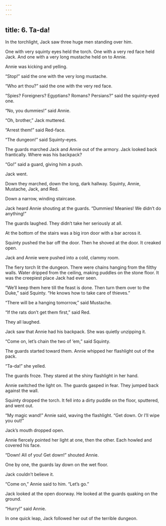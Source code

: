 ```yaml
---
---
---
```

title: 6. Ta-da!
---



In the torchlight, Jack saw three huge men standing over him.

One with very squinty eyes held the torch. One with a very red face held Jack. And one with a very long mustache held on to Annie.

Annie was kicking and yelling.

“Stop!” said the one with the very long mustache.

“Who art thou?” said the one with the very red face.

“Spies? Foreigners? Egyptians? Romans? Persians?” said the squinty-eyed one.

“No, you dummies!” said Annie.

“Oh, brother,” Jack muttered.

“Arrest them!” said Red-face.

“The dungeon!” said Squinty-eyes.

The guards marched Jack and Annie out of the armory. Jack looked back frantically. Where was his backpack?

“Go!” said a guard, giving him a push.

Jack went.

Down they marched, down the long, dark hallway. Squinty, Annie, Mustache, Jack, and Red.

Down a narrow, winding staircase.

Jack heard Annie shouting at the guards. “Dummies! Meanies! We didn’t do anything!”

The guards laughed. They didn’t take her seriously at all.

At the bottom of the stairs was a big iron door with a bar across it.

Squinty pushed the bar off the door. Then he shoved at the door. It creaked open.

Jack and Annie were pushed into a cold, clammy room.

The fiery torch lit the dungeon. There were chains hanging from the filthy walls. Water dripped from the ceiling, making puddles on the stone floor. It was the creepiest place Jack had ever seen.

“We’ll keep them here till the feast is done. Then turn them over to the Duke,” said Squinty. “He knows how to take care of thieves.”

“There will be a hanging tomorrow,” said Mustache.

“If the rats don’t get them first,” said Red.

They all laughed.

Jack saw that Annie had his backpack. She was quietly unzipping it.

“Come on, let’s chain the two of ’em,” said Squinty.

The guards started toward them. Annie whipped her flashlight out of the pack.

“Ta-da!” she yelled.

The guards froze. They stared at the shiny flashlight in her hand.

Annie switched the light on. The guards gasped in fear. They jumped back against the wall.

Squinty dropped the torch. It fell into a dirty puddle on the floor, sputtered, and went out.

“My magic wand!” Annie said, waving the flashlight. “Get down. Or I’ll wipe you out!”

Jack’s mouth dropped open.

Annie fiercely pointed her light at one, then the other. Each howled and covered his face.



“Down! All of you! Get down!” shouted Annie.

One by one, the guards lay down on the wet floor.

Jack couldn’t believe it.

“Come on,” Annie said to him. “Let’s go.”

Jack looked at the open doorway. He looked at the guards quaking on the ground.

“Hurry!” said Annie.

In one quick leap, Jack followed her out of the terrible dungeon.